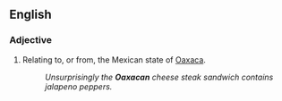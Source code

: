 ==English==

===Adjective===
{{en-adj|-}}

# Relating to, or from, the Mexican state of [[Oaxaca]].
#: ''Unsurprisingly the '''Oaxacan''' cheese steak sandwich contains jalapeno peppers.''